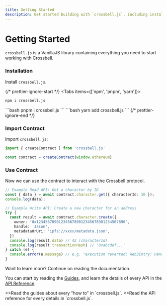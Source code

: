 ```yaml
---
title: Getting Started
description: Get started building with `crossbell.js`, including installation, importing contracts, and using the contract to interact with the Crossbell protocol.
---
```


# Getting Started

`crossbell.js` is a VanillaJS library containing everything you need to start working with Crossbell.


<Steps>

### Installation

Install `crossbell.js`.

{/* prettier-ignore-start */}
<Tabs items={['npm', 'pnpm', 'yarn']}>
  <Tab>
```bash
npm i crossbell.js
```
  </Tab>
  <Tab>
```bash
pnpm i crossbell.js
```
  </Tab>
  <Tab>
```bash
yarn add crossbell.js
```
  </Tab>
</Tabs>
{/* prettier-ignore-end */}

### Import Contract

Import `crossbell.js`:

```ts
import { createContract } from 'crossbell.js'

const contract = createContract(window.ethereum)
```

### Use Contract

Now we can use the contract to interact with the Crossbell protocol.

```ts {2}
// Example Read API: Get a character by ID
const { data } = await contract.character.get({ characterId: 10 });
console.log(data);
```

```ts {3}
// Example Write API: Create a new character for an address
try {
  const result = await contract.character.create({
    owner: '0x1234567890123456789012345678901234567890',
    handle: 'Jason',
    metadataOrUri: 'ipfs://xxxx/metadata.json',
  })
  console.log(result.data) // 42 (characterId)
  console.log(result.transactionHash) // '0xabcdef...'
} catch (e) {
  console.error(e.message) // e.g. "execution reverted: Web3Entry: HandleExists"
}
```
</Steps>

Want to learn more? Continue on reading the documentation.

You can start by reading the [Guides](/sdk/js/guides/wallet), and learn the details of every API in the [API Reference](/sdk/js/api-reference).


<Cards num={2}>
  <Card
    arrow
    icon="🎓"
    title="Guides"
    href="/sdk/js/guides/wallet">
    <>Read the guides about every "how to" in `crossbell.js`.</>
  </Card>
  <Card
    arrow
    icon="📚"
    title="API Reference"
    href="/sdk/js/api-reference">
    <>Read the API reference for every details in `crossbell.js`.</>
  </Card>
</Cards>
